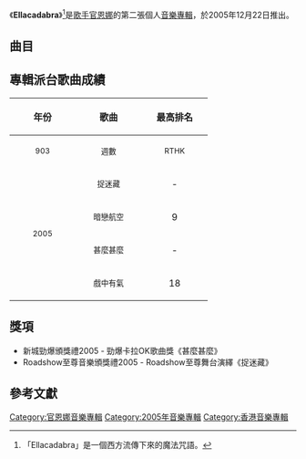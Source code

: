 {{unreferenced|time=2013-05-30T11:19:03+00:00}}
{{Infobox album <!-- See Wikipedia:WikiProject_Albums -->
| name       = Ellacadabra
| type       = [[專輯|專輯]]
| artist     = [[官恩娜|官恩娜]]
| cover      = 
| released   = 2005年12月22日
| recorded   = 2005年
| genre      = [[粵語流行音樂|粵語流行音樂]]
| length     = 45:14
| label      = [[Boombeat|Boombeat]]、[[東亞唱片_(集團)|東亞唱片]]
<!-- 未知參數 | number     = 13 -->
| prev_title = [[Original|Original]]
| prev_year  = 2004
| next_title = [[失常|失常]]
| next_year  = 2006
}}
《'''Ellacadabra'''》<ref>「Ellacadabra」是一個西方流傳下來的魔法咒語。</ref>是[[歌手|歌手]][[官恩娜|官恩娜]]的第二張個人[[音樂專輯|音樂專輯]]，於2005年12月22日推出。

==曲目==
{{tracklist
| headline        = CD
| total_length    = 45:14
| title_width = 16%

| title1         = 魔戒三部曲之四
| music1         = [[恭碩良|恭碩良]]<br>[[Filipe_Baptista|Filipe Baptista]]
| lyrics1        = [[周耀輝|周耀輝]]
| arranger1      = 恭碩良
| producer1      = [[Keith_W|Keith W]]<br>[[Eddie_Y|Eddie Y]]<br>[[Biskitz&Gravvy|Biskitz&Gravvy]]
| longnote1      = 
| length1        = 4:11

| title2         = 戲中有氣
| music2         = [[Jim_Ling|Jim Ling]]
| lyrics2        = [[李峻一|李峻一]]
| arranger2      = Jim Ling
| producer2      = Keith W<br>Eddie Y
| longnote2      = 
| length2        = 3:35

| title3         = 暗戀航空
| music3         = [[鄭頌恩|鄭頌恩]]
| lyrics3        = [[黃偉文|黃偉文]]
| arranger3      = [[刘志远_(香港音乐人)|劉志遠]]
| producer3      = Keith W<br>Eddie Y
| longnote3      = 
| length3        = 3:41

| title4         = 完成大我
| music4         = [[黃丹儀|黃丹儀]]
| lyrics4        = [[高皓正|高皓正]]
| arranger4      = 黃丹儀
| producer4      = Keith W<br>Eddie Y
| longnote4      = 
| length4        = 3:37

| title5         = 捉迷藏
| music5         = [[Da_Jamz|Da Jamz]]<br>[[DJ_Rozzroize|DJ Rozzroize]]<br>[[Kenn_Chan|Kenn Chan]]
| lyrics5        = [[潘源良|潘源良]]
| arranger5      = Da Jamz<br>DJ Rozzroize
| producer5      = Da Jamz<br>DJ Rozzroize<br>Boombeat
| longnote5      = Clairol洗頭水廣告主題曲
| length5        = 3:09

| title6         = 甚麼甚麼
| music6         = [[Eric_Kwok|Eric Kwok]]
| lyrics6        = [[林夕|林夕]]
| arranger6      = [[Ted_Lo|Ted Lo]]<br>Eric Kwok
| producer6      = Eric Kwok
| longnote6      = Bellwave手提電話廣告歌
| length6        = 3:04

| title7         = 魔戒三部曲之四
| music7         = 恭碩良<br>Filipe Baptista
| lyrics7        = 周耀輝
| arranger7      = 恭碩良
| producer7      = Keith W<br>Eddie Y<br>Biskitz&Gravvy
| note7          = Reprise
| longnote7      = 
| length7        = 1:39

| title8         = 地平線
| music8         = Eric Kwok
| lyrics8        = 黃偉文
| arranger8      = Eric Kwok
| producer8      = Eric Kwok
| longnote8      = 
| length8        = 3:27

| title9         = 上岸
| music9         = 恭碩良
| lyrics9        = 周耀輝
| arranger9      = 恭碩良
| producer9      = [[Boombeat|Boombeat]]
| longnote9      = 
| length9        = 3:52

| title10        = 可以幾愛
| music10        = [[黃貫中|黃貫中]]
| lyrics10       = 黃偉文
| arranger10     = [[黃仲賢|黃仲賢]]
| producer10     = 黃貫中<br>Boombeat
| longnote10     = 
| length10       = 4:08

| title11        = Let Go
| music11        = [[林一峰|林一峰]]
| lyrics11       = [[阿蒙_(填詞人)|阿蒙]]
| arranger11     = [[郭熾賢|郭熾賢]]
| producer11     = [[Keith_W|Keith W]]
| longnote11     = 
| length11       = 3:22

| title12        = 地平線
| music12        = Eric Kwok
| lyrics12       = 黃偉文
| arranger12     = Eric Kwok
| producer12     = Eric Kwok
| note12         = Ibiza Mix
| longnote12     = 
| length12       = 3:57

| title13        = 暗戀航空之鋼琴戀曲
| music13        = 鄭頌恩
| lyrics13       = 黃偉文
| arranger13     = [[藝琛|藝琛]]
| producer13     = [[Keith_W|Keith W]]<br>[[Eddie_Y|Eddie Y]]
| longnote13     = 
| length13       = 3:24
}}

{{tracklist
| headline        = DVD
| total_length    = 

| title1          = From London To Paris
| note1           = 倫敦巴黎旅遊影像
| length1         = 

| title2          = 完成大我
| note2           = MV
| length2         = 

| title3          = 暗戀航空
| note3           = MV
| length3         = 

| title4          = 甚麼甚麼
| note4           = MV
| length4         = 

| title5          = 捉迷藏
| note5           = MV
| length5         = 
}}

== 專輯派台歌曲成績 ==
{| class="wikitable"
!align="center" rowspan="2" | 年份
!align="center" rowspan="2" | 歌曲
!align="center" colspan="8" | 最高排名
|-
!width="100"|<small>903</small> !! width="100"|<small>週數</small> !! width="100"|<small>RTHK</small> !! width="100"|<small>週數</small> !! width="100"|<small>997</small> !! width="100"|<small>週數</small> !! width="100"|<small>TVB</small> !! width="100"|<small>週數</small>
|-
|align="center" rowspan="4"| <small>2005</small> ||align="center"| <small>捉迷藏</small> ||align="center"| - ||align="center"| - ||align="center"| - ||align="center"| - ||align="center"| - ||align="center"| - ||align="center"| '''1''' ||align="center"| 3
|-
|align="center"| <small>暗戀航空</small> ||align="center"| 9 ||align="center"| 4 ||align="center"| 12 ||align="center"| 3 ||align="center"| 7 ||align="center"| 3 ||align="center"| 7 ||align="center"| 2
|-
|align="center"| <small>甚麼甚麼</small> ||align="center"| - ||align="center"| - ||align="center"| 17 ||align="center"| 2 ||align="center"| 4 ||align="center"| 4 ||align="center"| - ||align="center"| -
|-
|align="center"| <small>戲中有氣</small> ||align="center"| 18 ||align="center"| 1 ||align="center"| 19 ||align="center"| 2 ||align="center"| 12 ||align="center"| 4 ||align="center"| 7 ||align="center"| 3
|}

== 獎項 ==
*新城勁爆頒獎禮2005 - 勁爆卡拉OK歌曲獎《甚麼甚麼》
*Roadshow至尊音樂頒獎禮2005 - Roadshow至尊舞台演繹《捉迷藏》

==參考文獻==
<div class="references-small">
<references />
</div>

[[Category:官恩娜音樂專輯|Category:官恩娜音樂專輯]]
[[Category:2005年音樂專輯|Category:2005年音樂專輯]]
[[Category:香港音樂專輯|Category:香港音樂專輯]]